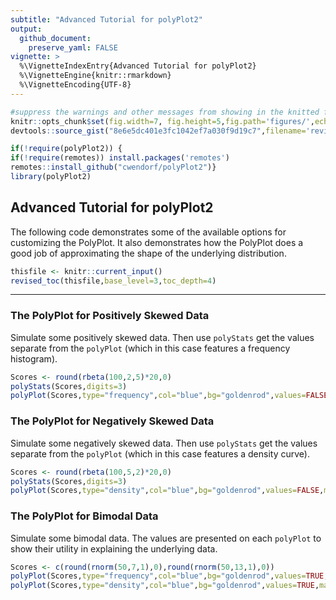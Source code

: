 ```yaml
---
subtitle: "Advanced Tutorial for polyPlot2"
output:
  github_document:
    preserve_yaml: FALSE
vignette: >
  %\VignetteIndexEntry{Advanced Tutorial for polyPlot2}
  %\VignetteEngine{knitr::rmarkdown}
  %\VignetteEncoding{UTF-8}
---
```


```r
#suppress the warnings and other messages from showing in the knitted file.
knitr::opts_chunk$set(fig.width=7, fig.height=5,fig.path='figures/',echo=TRUE,warning=FALSE,message=FALSE)
devtools::source_gist("8e6e5dc401e3fc1042ef7a030f9d19c7",filename='revised_toc.R')
```

```r
if(!require(polyPlot2)) {
if(!require(remotes)) install.packages('remotes')
remotes::install_github("cwendorf/polyPlot2")}
library(polyPlot2)
```

## Advanced Tutorial for polyPlot2

The following code demonstrates some of the available options for customizing the PolyPlot. It also demonstrates how the PolyPlot does a good job of approximating the shape of the underlying distribution.

```r
thisfile <- knitr::current_input()
revised_toc(thisfile,base_level=3,toc_depth=4)
```

---

### The PolyPlot for Positively Skewed Data

Simulate some positively skewed data. Then use `polyStats` get the values separate from the `polyPlot` (which in this case features a frequency histogram).
```r
Scores <- round(rbeta(100,2,5)*20,0)
polyStats(Scores,digits=3)
polyPlot(Scores,type="frequency",col="blue",bg="goldenrod",values=FALSE,main="PolyPlot and Histogram for Positively Skewed Data")
```

### The PolyPlot for Negatively Skewed Data

Simulate some negatively skewed data. Then use `polyStats` get the values separate from the `polyPlot` (which in this case features a density curve).
```r
Scores <- round(rbeta(100,5,2)*20,0)
polyStats(Scores,digits=3)
polyPlot(Scores,type="density",col="blue",bg="goldenrod",values=FALSE,main="PolyPlot and Density for Negatively Skewed Data")
```

### The PolyPlot for Bimodal Data

Simulate some bimodal data. The values are presented on each `polyPlot` to show their utility in explaining the underlying data.
```r
Scores <- c(round(rnorm(50,7,1),0),round(rnorm(50,13,1),0))
polyPlot(Scores,type="frequency",col="blue",bg="goldenrod",values=TRUE,main="PolyPlot and Histogram for Bimodal Data")
polyPlot(Scores,type="density",col="blue",bg="goldenrod",values=TRUE,main="PolyPlot and Density for Bimodal Data")
```
